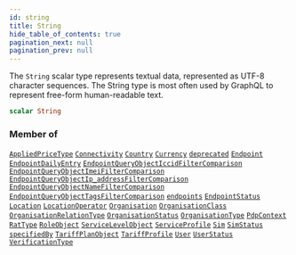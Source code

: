 ```yaml
---
id: string
title: String
hide_table_of_contents: true
pagination_next: null
pagination_prev: null
---
```








The `String` scalar type represents textual data, represented as UTF-8 character sequences. The String type is most often used by GraphQL to represent free-form human-readable text.

```graphql
scalar String
```




### Member of

[`AppliedPriceType`](/graphql/objects/applied-price-type)  <Badge class="secondary" text="object"/><Bullet />[`Connectivity`](/graphql/objects/connectivity)  <Badge class="secondary" text="object"/><Bullet />[`Country`](/graphql/objects/country)  <Badge class="secondary" text="object"/><Bullet />[`Currency`](/graphql/objects/currency)  <Badge class="secondary" text="object"/><Bullet />[`deprecated`](/graphql/directives/deprecated)  <Badge class="secondary" text="directive"/><Bullet />[`Endpoint`](/graphql/objects/endpoint)  <Badge class="secondary" text="object"/><Bullet />[`EndpointDailyEntry`](/graphql/objects/endpoint-daily-entry)  <Badge class="secondary" text="object"/><Bullet />[`EndpointQueryObjectIccidFilterComparison`](/graphql/inputs/endpoint-query-object-iccid-filter-comparison)  <Badge class="secondary" text="input"/><Bullet />[`EndpointQueryObjectImeiFilterComparison`](/graphql/inputs/endpoint-query-object-imei-filter-comparison)  <Badge class="secondary" text="input"/><Bullet />[`EndpointQueryObjectIp_addressFilterComparison`](/graphql/inputs/endpoint-query-object-ip-address-filter-comparison)  <Badge class="secondary" text="input"/><Bullet />[`EndpointQueryObjectNameFilterComparison`](/graphql/inputs/endpoint-query-object-name-filter-comparison)  <Badge class="secondary" text="input"/><Bullet />[`EndpointQueryObjectTagsFilterComparison`](/graphql/inputs/endpoint-query-object-tags-filter-comparison)  <Badge class="secondary" text="input"/><Bullet />[`endpoints`](/graphql/queries/endpoints)  <Badge class="secondary" text="query"/><Bullet />[`EndpointStatus`](/graphql/objects/endpoint-status)  <Badge class="secondary" text="object"/><Bullet />[`Location`](/graphql/objects/location)  <Badge class="secondary" text="object"/><Bullet />[`LocationOperator`](/graphql/objects/location-operator)  <Badge class="secondary" text="object"/><Bullet />[`Organisation`](/graphql/objects/organisation)  <Badge class="secondary" text="object"/><Bullet />[`OrganisationClass`](/graphql/objects/organisation-class)  <Badge class="secondary" text="object"/><Bullet />[`OrganisationRelationType`](/graphql/objects/organisation-relation-type)  <Badge class="secondary" text="object"/><Bullet />[`OrganisationStatus`](/graphql/objects/organisation-status)  <Badge class="secondary" text="object"/><Bullet />[`OrganisationType`](/graphql/objects/organisation-type)  <Badge class="secondary" text="object"/><Bullet />[`PdpContext`](/graphql/objects/pdp-context)  <Badge class="secondary" text="object"/><Bullet />[`RatType`](/graphql/objects/rat-type)  <Badge class="secondary" text="object"/><Bullet />[`RoleObject`](/graphql/objects/role-object)  <Badge class="secondary" text="object"/><Bullet />[`ServiceLevelObject`](/graphql/objects/service-level-object)  <Badge class="secondary" text="object"/><Bullet />[`ServiceProfile`](/graphql/objects/service-profile)  <Badge class="secondary" text="object"/><Bullet />[`Sim`](/graphql/objects/sim)  <Badge class="secondary" text="object"/><Bullet />[`SimStatus`](/graphql/objects/sim-status)  <Badge class="secondary" text="object"/><Bullet />[`specifiedBy`](/graphql/directives/specified-by)  <Badge class="secondary" text="directive"/><Bullet />[`TariffPlanObject`](/graphql/objects/tariff-plan-object)  <Badge class="secondary" text="object"/><Bullet />[`TariffProfile`](/graphql/objects/tariff-profile)  <Badge class="secondary" text="object"/><Bullet />[`User`](/graphql/objects/user)  <Badge class="secondary" text="object"/><Bullet />[`UserStatus`](/graphql/objects/user-status)  <Badge class="secondary" text="object"/><Bullet />[`VerificationType`](/graphql/objects/verification-type)  <Badge class="secondary" text="object"/>



